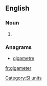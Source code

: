 ==English==

===Noun===
{{en-noun}}

# {{alternative spelling of|gigametre|from=US}}

===Anagrams===
* [[gigametre#English|gigametre]]

[[Category:SI units]]

[[fr:gigameter]]